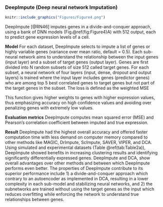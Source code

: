 
### DeepImpute (Deep neural network Imputation) {#deepimpute}

```r
knitr::include_graphics("Figures/Figure4.png") 
```

DeepImpute [@RN46]<!--[17]--> imputes genes in a divide-and-conquer approach, using a bank of DNN models (Fig.\@ref(fig:Figure4)A) with 512 output, each to predict gene expression levels of a cell. 

**Model** For each dataset, DeepImpute selects to impute a list of genes or highly variable genes (variance over mean ratio, default = 0.5). Each sub-neural network aims to understand the relationship between the input genes (input layer) and a subset of target genes (output layer). Genes are first divided into N random subsets of size 512 called target genes. For each subset, a neural network of four layers (input, dense, dropout and output layers) is trained where the input layer includes genes (predictor genes) who are among top 5 best correlated genes to target genes but not part of the target genes in the subset. The loss is defined as the weighted MSE 

\begin{equation}
\mathcal{L}_{c}=\sum x_{n}(x_{n}-\hat{x}_{n})^{2}(\#eq:eq15)
\end{equation}


This function gives higher weights to genes with higher expression values, thus emphasizing accuracy on high confidence values and avoiding over penalizing genes with extremely low values. 

**Evaluation metrics** DeepImpute computes mean squared error (MSE) and Pearson's correlation coefficient between imputed and true expression. 

**Result** DeepImpute had the highest overall accuracy and offered faster computation time with less demand on computer memory compared to other methods like MAGIC, DrImpute, ScImpute, SAVER, VIPER, and DCA. Using simulated and experimental datasets (Table \@ref(tab:Table2a)), DeepImpute showed benefits in increasing clustering results and identifying significantly differentially expressed genes. DeepImpute and DCA, show overall advantages over other methods and between which DeepImpute performs even better. The properties of DeepImpute contribute to its superior performance include 1) a divide-and-conquer approach which contrary to an autoencoder as implemented in DCA, resulting in a lower complexity in each sub-model and stabilizing neural networks, and 2) the subnetworks are trained without using the target genes as the input which reduces overfitting while enforcing the network to understand true relationships between genes.










